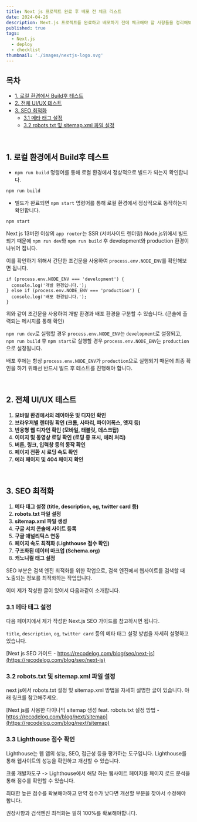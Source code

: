 ```yaml
---
title: Next js 프로젝트 완료 후 배포 전 체크 리스트
date: 2024-04-26
description: Next.js 프로젝트를 완료하고 배포하기 전에 체크해야 할 사항들을 정리해보았습니다.
published: true
tags:
  - Next.js
  - deploy
  - checklist
thumbnail: './images/nextjs-logo.svg'
---
```


## 목차

- [1. 로컬 환경에서 Build후 테스트](#1-로컬-환경에서-build후-테스트)
- [2. 전체 UI/UX 테스트](#2-전체-uiux-테스트)
- [3. SEO 최적화](#3-seo-최적화)
  - [3.1 메타 태그 설정](#31-메타-태그-설정)
  - [3.2 robots.txt 및 sitemap.xml 파일 설정](#32-robots.txt-및-sitemap.xml-파일-설정)

<br />

## 1. 로컬 환경에서 Build후 테스트

- `npm run build` 명령어를 통해 로컬 환경에서 정상적으로 빌드가 되는지 확인합니다.

```bash
npm run build
```

- 빌드가 완료되면 `npm start` 명령어를 통해 로컬 환경에서 정상적으로 동작하는지 확인합니다.

```bash
npm start
```

Next js 13버전 이상의 `app router`는 SSR (서버사이드 렌더링) Node.js위에서 빌드되기 때문에 `npm run dev`와 `npm run build` 후 development와 production 환경이 나뉘어 집니다.

이를 확인하기 위해서 간단한 조건문을 사용하여 `process.env.NODE_ENV`를 확인해보면 됩니다.

```tsx
if (process.env.NODE_ENV === 'development') {
  console.log('개발 환경입니다.');
} else if (process.env.NODE_ENV === 'production') {
  console.log('배포 환경입니다.');
}
```

위와 같이 조건문을 사용하여 개발 환경과 배포 환경을 구분할 수 있습니다. (콘솔에 출력되는 메시지를 통해 확인)

`npm run dev`로 실행할 경우 `process.env.NODE_ENV`는 `development`로 설정되고, `npm run build` 후 `npm start`로 실행할 경우 `process.env.NODE_ENV`는 `production`으로 설정됩니다.

배포 후에는 항상 `process.env.NODE_ENV`가 `production`으로 실행되기 때문에 최종 확인을 하기 위해선 반드시 빌드 후 테스트를 진행해야 합니다.

<br />

## 2. 전체 UI/UX 테스트

1. **모바일 환경에서의 레이아웃 및 디자인 확인**
2. **브라우저별 렌더링 확인 (크롬, 사파리, 파이어폭스, 엣지 등)**
3. **반응형 웹 디자인 확인 (모바일, 태블릿, 데스크탑)**
4. **이미지 및 동영상 로딩 확인 (로딩 중 표시, 에러 처리)**
5. **버튼, 링크, 입력창 등의 동작 확인**
6. **페이지 전환 시 로딩 속도 확인**
7. **에러 페이지 및 404 페이지 확인**

<br />

## 3. SEO 최적화

1. **메타 태그 설정 (title, description, og, twitter card 등)**
2. **robots.txt 파일 설정**
3. **sitemap.xml 파일 생성**
4. **구글 서치 콘솔에 사이트 등록**
5. **구글 애널리틱스 연동**
6. **페이지 속도 최적화 (Lighthouse 점수 확인)**
7. **구조화된 데이터 마크업 (Schema.org)**
8. **캐노니컬 태그 설정**

SEO 부분은 검색 엔진 최적화를 위한 작업으로, 검색 엔진에서 웹사이트를 검색할 때 노출되는 정보를 최적화하는 작업입니다.

이미 제가 작성한 글이 있어서 다음과같이 소개합니다.

### 3.1 메타 태그 설정

다음 페이지에서 제가 작성한 Next.js SEO 가이드를 참고하시면 됩니다.

`title`, `description`, `og`, `twitter card` 등의 메타 태그 설정 방법을 자세히 설명하고 있습니다.

[Next js SEO 가이드 - https://recodelog.com/blog/seo/next-js](https://recodelog.com/blog/seo/next-js)

### 3.2 robots.txt 및 sitemap.xml 파일 설정

next js에서 robots.txt 설정 및 sitemap.xml 방법을 자세히 설명한 글이 있습니다. 아래 링크를 참고해주세요.

[Next js를 사용한 다이나믹 sitemap 생성 feat. robots.txt 설정 방법 - https://recodelog.com/blog/next/sitemap](https://recodelog.com/blog/next/sitemap)

### 3.3 Lighthouse 점수 확인

Lighthouse는 웹 앱의 성능, SEO, 접근성 등을 평가하는 도구입니다. Lighthouse를 통해 웹사이트의 성능을 확인하고 개선할 수 있습니다.

크롬 개발자도구 -> Lighthouse에서 해당 하는 웹사이트 페이지를 페이지 로드 분석을 통해 점수를 확인할 수 있습니다.

<MDXImage src="./images/lighthouse.png" title="LightHouse" />

<MDXImage src="./images/lighthouse-result.png" title="LightHouse 성능 지표" />

최대한 높은 점수를 확보해야하고 만약 점수가 낮다면 개선할 부분을 찾아서 수정해야 합니다.

권장사항과 검색엔진 최적화는 필히 100%를 확보해야합니다.
